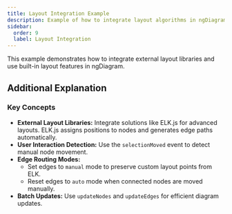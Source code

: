 ```yaml
---
title: Layout Integration Example
description: Example of how to integrate layout algorithms in ngDiagram
sidebar:
  order: 9
  label: Layout Integration
---
```



This example demonstrates how to integrate external layout libraries and use built-in layout features in ngDiagram.

<LayoutIntegration />
<ExampleViewer dirName="layout-integration" />

## Additional Explanation

### Key Concepts

- **External Layout Libraries:** Integrate solutions like ELK.js for advanced layouts. ELK.js assigns positions to nodes and generates edge paths automatically.
- **User Interaction Detection:** Use the `selectionMoved` event to detect manual node movement.
- **Edge Routing Modes:**
  - Set edges to `manual` mode to preserve custom layout points from ELK.
  - Reset edges to `auto` mode when connected nodes are moved manually.
- **Batch Updates:** Use `updateNodes` and `updateEdges` for efficient diagram updates.
